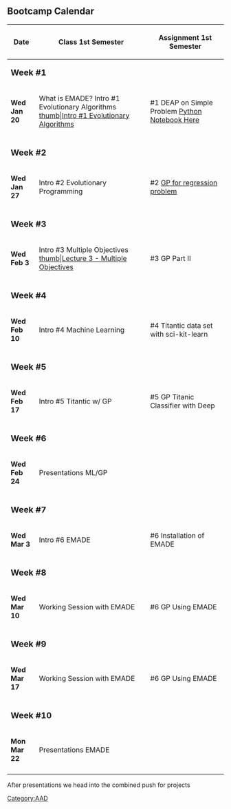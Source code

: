 {{AAD_navbar}}

== Bootcamp Calendar ==
{| class="wikitable"
!Date
!Class
1st Semester
!Assignment
1st Semester
|-
| colspan="3" |'''<big>Week #1</big>'''
|-
|'''Wed Jan 20'''
|What is EMADE?
Intro #1 Evolutionary Algorithms 
[[files/Part 1 (Genetic Algorithm).pptx|thumb|Intro #1 Evolutionary Algorithms]]
|<nowiki>#</nowiki>1 DEAP on Simple Problem [https://github.gatech.edu/emade/emade/blob/master/notebooks/Lab%201%20-%20Genetic%20Algorithms%20with%20DEAP.ipynb Python Notebook Here]
|-
| colspan="3" |
|-
| colspan="3" |'''<big>Week #2</big>'''
|-
|'''Wed Jan 27'''
|Intro #2 Evolutionary Programming 
|#2 [https://github.gatech.edu/emade/emade/blob/master/notebooks/Lab%202%20-%20Genetic%20Programming%20and%20Multi-Objective%20Optimization.ipynb GP for regression problem] 
|-
| colspan="3" |
|-
| colspan="3" |'''<big>Week #3</big>'''
|-
|'''Wed Feb 3'''
|Intro #3 Multiple Objectives  [[files/Lecture 3 - Multiple Objectives.pdf|thumb|Lecture 3 - Multiple Objectives]]
|#3 GP Part II
|-
| colspan="3" |
|-
| colspan="3" |'''<big>Week #4</big>'''
|-
|'''Wed Feb 10'''
|Intro #4 Machine Learning
|#4 Titantic data set with sci-kit-learn
|-
| colspan="3" |
|-
| colspan="3" |'''<big>Week #5</big>'''
|-
|'''Wed Feb 17'''
|Intro #5 Titantic w/ GP
|<nowiki>#</nowiki>5 GP Titanic Classifier with Deep
|-
| colspan="3" |
|-
| colspan="3" |'''<big>Week #6</big>'''
|-
|'''Wed Feb 24'''
|Presentations ML/GP
|
|-
| colspan="3" |
|-
| colspan="3" |'''<big>Week #7</big>'''
|-
|'''Wed Mar 3'''
|Intro #6 EMADE
|#6 Installation of EMADE
|-
| colspan="3" |
|-
| colspan="3" |'''<big>Week #8</big>'''
|-
|'''Wed Mar 10'''
|Working Session with EMADE
|#6 GP Using EMADE
|-
| colspan="3" |
|-
| colspan="3" |'''<big>Week #9</big>'''
|-
|'''Wed Mar 17''' 
|Working Session with EMADE
|#6 GP Using EMADE
|-
| colspan="3" |
|-
| colspan="3" |'''<big>Week #10</big>'''
|-
|'''Mon Mar 22'''
|Presentations EMADE
|
|-
| colspan="3" |
|}

After presentations we head into the combined push for projects

[[Category:AAD]]